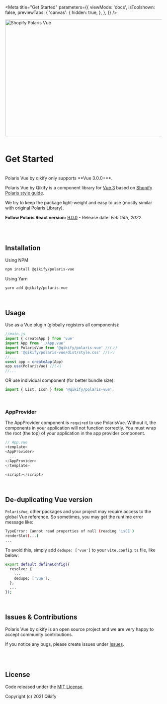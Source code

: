 
<Meta
  title="Get Started"
  parameters={{
    viewMode: 'docs',
    isToolshown: false,
    previewTabs: {
      'canvas': {
        hidden: true,
      },
    },
  }}
/>

<img src="https://github.com/qikify/polaris-vue/blob/master/public/images/banner.jpg?raw=true" alt="Shopify Polaris Vue" width="1000" height="376" />

<br/>
<br/>

# Get Started

<br/>
Polaris Vue by qikify only supports **Vue 3.0.0+**.

Polaris Vue by Qikify is a component library for [Vue 3](https://vuejs.org/) based on [Shopify Polaris style guide](https://polaris.shopify.com/).

We try to keep the package light-weight and easy to use (mostly similar with original Polaris Library).

**Follow Polaris React version:** [9.0.0](https://github.com/Shopify/polaris-react/releases/tag/v9.0.0) - Release date: *Feb 15th, 2022*.

<br/>
<br/>

## Installation

Using NPM

```bash
npm install @qikify/polaris-vue
```

Using Yarn

```bash
yarn add @qikify/polaris-vue
```

<br/>

## Usage

Use as a Vue plugin (globally registers all components):

```js
//main.js
import { createApp } from 'vue'
import App from './App.vue'
import PolarisVue from '@qikify/polaris-vue' //(✓)
import '@qikify/polaris-vue/dist/style.css' //(✓)
//...
const app = createApp(App)
app.use(PolarisVue) //(✓)
//...
```

OR use individual component (for better bundle size):

```js
import { List, Icon } from '@qikify/polaris-vue';
```

<br/>

### **AppProvider**
The AppProvider component is `required` to use PolarisVue. Without it, the components in your application will not function correctly. You must wrap the root (the top) of your application in the app provider component.

```javascript
// App.vue
<template>
<AppProvider>
  ...
</AppProvider>
</template>

<script></script>
```

<br/>

## De-duplicating Vue version

`PolarisVue`, other packages and your project may require access to the global Vue reference. So sometimes, you may get the runtime error message like:

```bash
TypeError: Cannot read properties of null (reading 'isCE')
renderSlot(...)
...
```

To avoid this, simply add `dedupe: ['vue']` to your `vite.config.ts` file, like below:

```bash
export default defineConfig({
  resolve: {
    ...
    dedupe: ['vue'],
  },
  ...
});
```

<br/>

## Issues & Contributions

Polaris Vue by qikify is an open source project and we are very happy to accept community contributions.

If you notice any bugs, please create issues under [Issues](https://github.com/qikify/polaris-vue/issues).

<br/>
<br/>

## License

Code released under the  [MIT License](https://github.com/qikify/polaris-vue/LICENSE).

Copyright (c) 2021 Qikify
